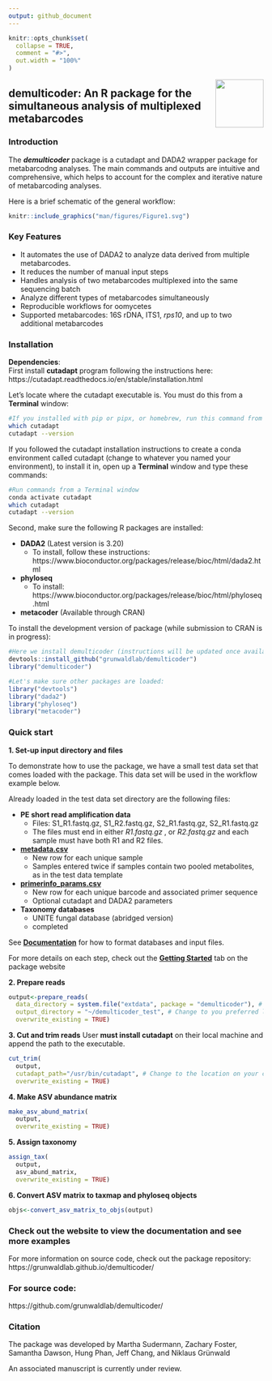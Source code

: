 ```yaml
---
output: github_document
---
```


```r
knitr::opts_chunk$set(
  collapse = TRUE,
  comment = "#>",
  out.width = "100%"
)
```

<img src="man/figures/demulticoder_logo_iteration1.png" align="right" height="95" alt="" />  

## **demulticoder**: An R package for the simultaneous analysis of multiplexed metabarcodes

### Introduction

The ***demulticoder*** package is a cutadapt and DADA2 wrapper package for metabarcodng analyses. The main commands and outputs are intuitive and comprehensive, which helps to account for the complex and iterative nature of metabarcoding analyses. 

Here is a brief schematic of the general workflow:  

```r
knitr::include_graphics("man/figures/Figure1.svg")
```

### Key Features

* It automates the use of DADA2 to analyze data derived from multiple metabarcodes.  
* It reduces the number of manual input steps  
* Handles analysis of two metabarcodes multiplexed into the same sequencing batch    
* Analyze different types of metabarcodes simultaneously  
* Reproducible workflows for oomycetes
* Supported metabarcodes: 16S rDNA, ITS1, *rps10*, and up to two additional metabarcodes 

### Installation  

**Dependencies**:  
First install **cutadapt** program following the instructions here: https://cutadapt.readthedocs.io/en/stable/installation.html  

Let's locate where the cutadapt executable is. You must do this from a **Terminal** window:  
```sh
#If you installed with pip or pipx, or homebrew, run this command from a Terminal window
which cutadapt
cutadapt --version
```

If you followed the cutadapt installation instructions to create a conda environment called cutadapt (change to whatever you named your environment), to install it in, open up a **Terminal** window and type these commands:
```sh
#Run commands from a Terminal window
conda activate cutadapt
which cutadapt
cutadapt --version
```

Second, make sure the following R packages are installed:

* **DADA2** (Latest version is 3.20)  
  * To install, follow these instructions: https://www.bioconductor.org/packages/release/bioc/html/dada2.html  
* **phyloseq**  
  * To install: https://www.bioconductor.org/packages/release/bioc/html/phyloseq.html  
* **metacoder** (Available through CRAN)  

To install the development version of package (while submission to CRAN is in progress):  
```r
#Here we install demulticoder (instructions will be updated once available through CRAN)
devtools::install_github("grunwaldlab/demulticoder")
library("demulticoder")

#Let's make sure other packages are loaded:
library("devtools")
library("dada2")
library("phyloseq")
library("metacoder")
```

### Quick start  

**1. Set-up input directory and files**  

To demonstrate how to use the package, we have a small test data set that comes loaded with the package. 
This data set will be used in the workflow example below.

Already loaded in the test data set directory are the following files: 

* **PE short read amplification data**
  * Files: S1_R1.fastq.gz, S1_R2.fastq.gz, S2_R1.fastq.gz, S2_R1.fastq.gz  
  * The files must end in either *R1.fastq.gz* , or *R2.fastq.gz* and each sample must have both R1 and R2 files.
* [**metadata.csv**](https://github.com/grunwaldlab/demulticoder/blob/main/inst/extdata/metadata.csv)
  * New row for each unique sample
  * Samples entered twice if samples contain two pooled metabolites, as in the test data template
* [**primerinfo_params.csv**](https://github.com/grunwaldlab/demulticoder/blob/main/inst/extdata/primerinfo_params.csv)
  * New row for each unique barcode and associated primer sequence
  * Optional cutadapt and DADA2 parameters
* **Taxonomy databases**  
  * UNITE fungal database (abridged version)
  * completed 
  
See [**Documentation**](https://grunwaldlab.github.io/demulticoder/articles/Documentation.html) for how to format databases and input files. 

For more details on each step, check out the [**Getting Started**](https://grunwaldlab.github.io/demulticoder/articles/Getting_started.html) tab on the package website

**2. Prepare reads** 
```r
output<-prepare_reads(
  data_directory = system.file("extdata", package = "demulticoder"), # This allows us to use the test directory located within the package
  output_directory = "~/demulticoder_test", # Change to you preferred location on your local computer (Example: "~/demulticoder_test")
  overwrite_existing = TRUE)
```

**3. Cut and trim reads** 
User **must install cutadapt** on their local machine and append the path to the executable.
```r
cut_trim(
  output,
  cutadapt_path="/usr/bin/cutadapt", # Change to the location on your computer. (Example: "/usr/bin/cutadapt")
  overwrite_existing = TRUE) 
```
 
**4. Make ASV abundance matrix** 
```r
make_asv_abund_matrix(
  output,
  overwrite_existing = TRUE)
```
  
  
**5. Assign taxonomy** 
```r
assign_tax(
  output,
  asv_abund_matrix,
  overwrite_existing = TRUE)
```

  
**6. Convert ASV matrix to taxmap and phyloseq objects** 
```r
objs<-convert_asv_matrix_to_objs(output)
```

### Check out the website to view the documentation and see more examples  
For more information on source code, check out the package repository: 
https://grunwaldlab.github.io/demulticoder/

### For source code: 
https://github.com/grunwaldlab/demulticoder/

### Citation

The package was developed by Martha Sudermann, Zachary Foster, Samantha Dawson, Hung Phan, Jeff Chang, and Niklaus Grünwald

An associated manuscript is currently under review. 